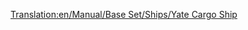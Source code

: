 [[Translation:en/Manual/Base Set/Ships/Yate Cargo Ship]]

{{nl/Manual/Base Set/Ships/Schepen|Naam=Yate Cargo Ship
|Afbeelding=[[File:en/Manual/Base Set/Ships/CargoShip.png|Yate Cargo Ship]]
|Kosten=£24,372 ($48,744)
|Snelheid=24 km/h (15 mph)
|Onderhoudskosten=£2,460 ($4,920)
|Ontworpen=1928
|Levensduur=30
|Capaciteit=160 units*
|Nota=''*'' (160 units of Mail, Coal, Livestock, Goods, Grain, Wood, Iron ore, Steel, Valuables)
|Omschrijving=The Yate Cargo Ship is the slowest and most inferior of the two cargo ships. 
|Real-life=Fictional.
}}